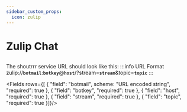 ```yaml
---
sidebar_custom_props:
  icon: zulip
---
```




# Zulip Chat

##

The shoutrrr service URL should look like this:
:::info URL Format
    zulip://__`botmail`__:__`botkey`__@__`host`__/?stream=__`stream`__&topic=__`topic`__
:::



<Fields rows={[
    {
        "field": "botmail",
        scheme: "URL encoded string",
        "required": true
    },
      {
        "field": "botkey",
        "required": true
    },
      {
        "field": "host",
        "required": true
    },
      {
        "field": "stream",
        "required": true
    },
      {
        "field": "topic",
        "required": true
    }]}/>
